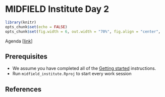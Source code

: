 # MIDFIELD Institute Day 2 {#day-2} 

<!-- This file is included in the book only if it is listed in the _bookdown.yml file. -->

```r
library(knitr)
opts_chunk$set(echo = FALSE)
opts_chunk$set(fig.width = 6, out.width = "70%", fig.align = "center", fig.asp = 0.618, comment = "#>")
```

Agenda [[link](#day2agenda)]

## Prerequisites {-} 

- We assume you have completed all of the [Getting started](#getting-started) instructions. 
- Run `midfield_institute.Rproj` to start every work session 



## References {-}

<div id="refs"></div>


